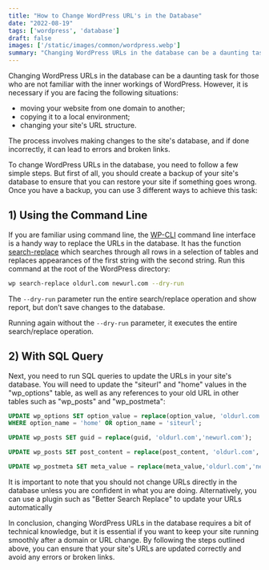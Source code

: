 ```yaml
---
title: "How to Change WordPress URL's in the Database"
date: "2022-08-19"
tags: ['wordpress', 'database']
draft: false
images: ['/static/images/common/wordpress.webp']
summary: "Changing WordPress URLs in the database can be a daunting task for those who are not familiar with the inner workings of WordPress. However, it is necessary if you are moving your website from one domain to another."
---
```


Changing WordPress URLs in the database can be a daunting task for those who are not familiar with the inner workings of WordPress. However, it is necessary if you are facing the following situations:
- moving your website from one domain to another;
- copying it to a local environment;
- changing your site's URL structure.

The process involves making changes to the site's database, and if done incorrectly, it can lead to errors and broken links.

To change WordPress URLs in the database, you need to follow a few simple steps. But first of all, you should create a backup of your site's database to ensure that you can restore your site if something goes wrong. Once you have a backup, you can use 3 different ways to achieve this task:

## 1) Using the Command Line

If you are familiar using command line, the [WP-CLI](https://wp-cli.org/) command line interface is a handy way to replace the URLs in the database. It has the function [search-replace](https://developer.wordpress.org/cli/commands/search-replace/) which searches through all rows in a selection of tables and replaces appearances of the first string with the second string. Run this command at the root of the WordPress directory:

```bash
wp search-replace oldurl.com newurl.com --dry-run
```

The `--dry-run` parameter run the entire search/replace operation and show report, but don’t save changes to the database.

Running again without the `--dry-run` parameter, it executes the entire search/replace operation.

## 2) With SQL Query

Next, you need to run SQL queries to update the URLs in your site's database. You will need to update the "siteurl" and "home" values in the "wp_options" table, as well as any references to your old URL in other tables such as "wp_posts" and "wp_postmeta":

```sql
UPDATE wp_options SET option_value = replace(option_value, 'oldurl.com', 'newurl.com')
WHERE option_name = 'home' OR option_name = 'siteurl';

UPDATE wp_posts SET guid = replace(guid, 'oldurl.com','newurl.com');

UPDATE wp_posts SET post_content = replace(post_content, 'oldurl.com', 'newurl.com');

UPDATE wp_postmeta SET meta_value = replace(meta_value,'oldurl.com','newurl.com');
```
<Alert type>
It is important to note that you should not change URLs directly in the database unless you are confident in what you are doing. Alternatively, you can use a plugin such as "Better Search Replace" to update your URLs automatically
</Alert>


In conclusion, changing WordPress URLs in the database requires a bit of technical knowledge, but it is essential if you want to keep your site running smoothly after a domain or URL change. By following the steps outlined above, you can ensure that your site's URLs are updated correctly and avoid any errors or broken links.